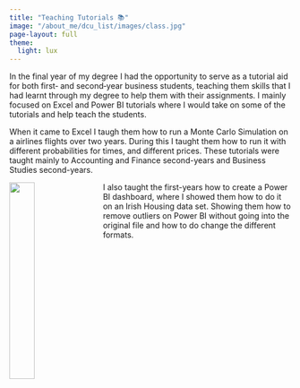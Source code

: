 ```yaml
---
title: "Teaching Tutorials 📚"
image: "/about_me/dcu_list/images/class.jpg"
page-layout: full
theme:
  light: lux
---
```

In the final year of my degree I had the opportunity to serve as a tutorial aid for both first‑ and second‑year business students, teaching them skills that I had learnt through my degree to help them with their assignments. I mainly focused on Excel and Power BI tutorials where I would take on some of the tutorials and help teach the students.

When it came to Excel I taugh them how to run a Monte Carlo Simulation on a airlines flights over two years. During this I taught them how to run it with different probabilities for times, and different prices. These tutorials were taught mainly to Accounting and Finance second-years and Business Studies second-years. 

![](images/tutorial.png){style="float: left; margin-right: 1rem; width: 30%;"}
I also taught the first-years how to create a Power BI dashboard, where I showed them how to do it on an Irish Housing data set. Showing them how to remove outliers on Power BI without going into the original file and how to do change the different formats.